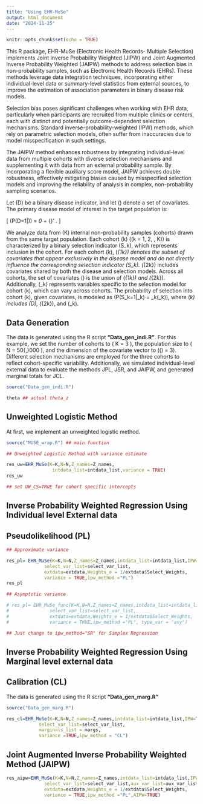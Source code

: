 ```yaml
---
title: "Using EHR-MuSe"
output: html_document
date: "2024-11-25"
---
```


```r
knitr::opts_chunk$set(echo = TRUE)
```

This R package, EHR-MuSe (Electronic Health Records- Multiple Selection) implements Joint Inverse Probability Weighted (JIPW) and Joint Augmented Inverse Probability Weighted (JAIPW) methods to address selection bias in non-probability samples, such as Electronic Health Records (EHRs). These methods leverage data integration techniques, incorporating either individual-level data or summary-level statistics from external sources, to improve the estimation of association parameters in binary disease risk models.

Selection bias poses significant challenges when working with EHR data, particularly when participants are recruited from multiple clinics or centers, each with distinct and potentially outcome-dependent selection mechanisms. Standard inverse-probability-weighted (IPW) methods, which rely on parametric selection models, often suffer from inaccuracies due to model misspecification in such settings.

The JAIPW method enhances robustness by integrating individual-level data from multiple cohorts with diverse selection mechanisms and supplementing it with data from an external probability sample. By incorporating a flexible auxiliary score model, JAIPW achieves double robustness, effectively mitigating biases caused by misspecified selection models and improving the reliability of analysis in complex, non-probability sampling scenarios.


Let \(D\) be a binary disease indicator, and let \(\boldsymbol{Z}\) denote a set of covariates. The primary disease model of interest in the target population is: 

\[
\text{logit}(P(D=1|\boldsymbol{Z})) = \theta_0 + \boldsymbol{\theta}_{\boldsymbol{Z}}' \boldsymbol{Z}.
\]

We analyze data from \(K\) internal non-probability samples (cohorts) drawn from the same target population. Each cohort \(k\) (\(k = 1, 2, \ldots, K\)) is characterized by a binary selection indicator \(S_k\), which represents inclusion in the cohort. For each cohort \(k\), \(\boldsymbol{Z}_{1k}\) denotes the subset of covariates that appear exclusively in the disease model and do not directly influence the corresponding selection indicator \(S_k\). \(\boldsymbol{Z}_{2k}\) includes covariates shared by both the disease and selection models. Across all cohorts, the set of covariates \(\boldsymbol{Z}\) is the union of \(\boldsymbol{Z}_{1k}\) and \(\boldsymbol{Z}_{2k}\). Additionally, \(\boldsymbol{W}_k\) represents variables specific to the selection model for cohort \(k\), which can vary across cohorts. The probability of selection into cohort \(k\), given covariates, is modeled as \(P(S_k=1|\boldsymbol{X}_k) = \pi_k(\boldsymbol{X}_k)\), where \(\boldsymbol{X}_k\) includes \(D\), \(\boldsymbol{Z}_{2k}\), and \(\boldsymbol{W}_k\).

## Data Generation

The data is generated using the R script **"Data_gen_indi.R"**. For this example, we set the number of cohorts to \( K = 3 \), the population size to \( N = 50{,}000 \), and the dimension of the covariate vector to \(\text{dim}(\boldsymbol{Z}) = 3\). Different selection mechanisms are employed for the three cohorts to reflect cohort-specific variability. Additionally, we simulated individual-level external data to evaluate the methods JPL, JSR, and JAIPW, and generated marginal totals for JCL.


```r
source("Data_gen_indi.R")

theta ## actual theta_z
```

## Unweighted Logistic Method

At first, we implement an unweighted logistic method.

```r
source("MUSE_wrap.R") ## main function
```

```r
## Unweighted Logistic Method with variance estimate

res_uw=EHR_MuSe(K=K,N=N,Z_names=Z_names,
                 intdata_list=intdata_list,variance = TRUE)
res_uw

## set UW_CS=TRUE for cohort specific intercepts
```

## Inverse Probability Weighted Regression Using Individual level External data

## Pseudolikelihood (PL)

```r
## Approximate variance

res_pl= EHR_MuSe(K=K,N=N,Z_names=Z_names,intdata_list=intdata_list,IPW=TRUE,
              select_var_list=select_var_list,
              extdata=extdata,Weights_e = 1/extdata$Select_Weights,
              variance = TRUE,ipw_method ="PL")
res_pl

## Asymptotic variance

# res_pl= EHR_MuSe_func(K=K,N=N,Z_names=Z_names,intdata_list=intdata_list,IPW=TRUE,
#               select_var_list=select_var_list,
#               extdata=extdata,Weights_e = 1/extdata$Select_Weights,
#               variance = TRUE,ipw_method ="PL", type_var = "asy")

## Just change to ipw_method="SR" for Simplex Regression
```

## Inverse Probability Weighted Regression Using Marginal level external data

## Calibration (CL)

The data is generated using the R script **"Data_gen_marg.R"**

```r
source("Data_gen_marg.R")
```

```r

res_cl=EHR_MuSe(K=K,N=N,Z_names=Z_names,intdata_list=intdata_list,IPW=TRUE,
            select_var_list=select_var_list,
            marginals_list = margs,
            variance =TRUE,ipw_method = "CL")

```

## Joint Augmented Inverse Probability Weighted Method (JAIPW)

```r

res_aipw=EHR_MuSe(K=K,N=N,Z_names=Z_names,intdata_list=intdata_list,IPW=TRUE,
              select_var_list=select_var_list,aux_var_list=aux_var_list,
              extdata=extdata,Weights_e = 1/extdata$Select_Weights,
              variance = TRUE,ipw_method ="PL",AIPW=TRUE)

```


